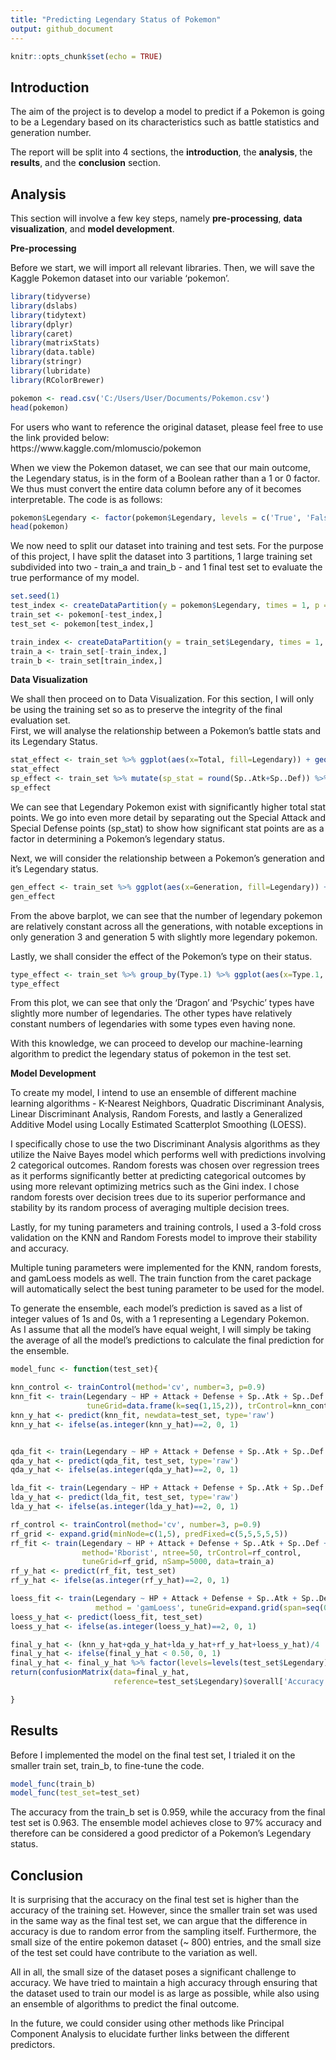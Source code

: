 ---
title: "Predicting Legendary Status of Pokemon"
output: github_document
---

```{r setup, include=FALSE}
knitr::opts_chunk$set(echo = TRUE)
```

## Introduction

The aim of the project is to develop a model to predict if a Pokemon is going to be a Legendary based on its characteristics such as battle statistics and generation number.  

The report will be split into 4 sections, the __introduction__, the __analysis__, the __results__, and the __conclusion__ section. 

## Analysis

This section will involve a few key steps, namely __pre-processing__, __data visualization__, and __model development__.  

__Pre-processing__

Before we start, we will import all relevant libraries. Then, we will save the Kaggle Pokemon dataset into our variable 'pokemon'.   

```{r eval=TRUE, echo=FALSE, message=FALSE, warning=FALSE, error=FALSE}
library(tidyverse)
library(dslabs)
library(tidytext)
library(dplyr)
library(caret)
library(matrixStats)
library(data.table)
library(stringr)
library(lubridate)
library(RColorBrewer)
```
```{r eval=TRUE, echo=TRUE, message=FALSE, warning=FALSE, error=FALSE}
pokemon <- read.csv('C:/Users/User/Documents/Pokemon.csv')
head(pokemon)
```
For users who want to reference the original dataset, please feel free to use the link provided below:  
https://www.kaggle.com/mlomuscio/pokemon  

When we view the Pokemon dataset, we can see that our main outcome, the Legendary status, is in the form of a Boolean rather than a 1 or 0 factor. We thus must convert the entire data column before any of it becomes interpretable. The code is as follows:  

```{r eval=TRUE, echo=TRUE, message=FALSE, warning=FALSE, error=FALSE, tidy=TRUE}
pokemon$Legendary <- factor(pokemon$Legendary, levels = c('True', 'False'), labels = c(1,0))
head(pokemon)
```

We now need to split our dataset into training and test sets. For the purpose of this project, I have split the dataset into 3 partitions, 1 large training set subdivided into two - train_a and train_b - and 1 final test set to evaluate the true performance of my model.  
```{r eval=TRUE, echo=TRUE, message=FALSE, warning=FALSE, error=FALSE, tidy=TRUE}
set.seed(1)
test_index <- createDataPartition(y = pokemon$Legendary, times = 1, p = 0.1, list = FALSE)
train_set <- pokemon[-test_index,]
test_set <- pokemon[test_index,]

train_index <- createDataPartition(y = train_set$Legendary, times = 1, p = 0.1, list = FALSE)
train_a <- train_set[-train_index,]
train_b <- train_set[train_index,]
```

__Data Visualization__ 

We shall then proceed on to Data Visualization. For this section, I will only be using the training set so as to preserve the integrity of the final evaluation set.  
First, we will analyse the relationship between a Pokemon's battle stats and its Legendary Status. 
```{r eval=TRUE, echo=TRUE, message=FALSE, warning=FALSE, error=FALSE, tidy=TRUE}

stat_effect <- train_set %>% ggplot(aes(x=Total, fill=Legendary)) + geom_histogram()
stat_effect
sp_effect <- train_set %>% mutate(sp_stat = round(Sp..Atk+Sp..Def)) %>% ggplot() + geom_density(aes(x=sp_stat, fill=Legendary, alpha=0.5))
sp_effect
```
We can see that Legendary Pokemon exist with significantly higher total stat points. We go into even more detail by separating out the Special Attack and Special Defense points (sp_stat) to show how significant stat points are as a factor in determining a Pokemon's legendary status.  

Next, we will consider the relationship between a Pokemon's generation and it's Legendary status.

```{r eval=TRUE, echo=TRUE, message=FALSE, warning=FALSE, error=FALSE, tidy=TRUE}
gen_effect <- train_set %>% ggplot(aes(x=Generation, fill=Legendary)) + geom_bar()
gen_effect
```
From the above barplot, we can see that the number of legendary pokemon are relatively constant across all the generations, with notable exceptions in only generation 3 and generation 5 with slightly more legendary pokemon.  

Lastly, we shall consider the effect of the Pokemon's type on their status.  
```{r eval=TRUE, echo=TRUE, message=FALSE, warning=FALSE, error=FALSE, tidy=TRUE}
type_effect <- train_set %>% group_by(Type.1) %>% ggplot(aes(x=Type.1, fill=Legendary)) + geom_bar() + theme(axis.text.x=element_text(angle=90))
type_effect
```
From this plot, we can see that only the 'Dragon' and 'Psychic' types have slightly more number of legendaries. The other types have relatively constant numbers of legendaries with some types even having none.  

With this knowledge, we can proceed to develop our machine-learning algorithm to predict the legendary status of pokemon in the test set.

__Model Development__

To create my model, I intend to use an ensemble of different machine learning algorithms - K-Nearest Neighbors, Quadratic Discriminant Analysis, Linear Discriminant Analysis, Random Forests, and lastly a Generalized Additive Model using Locally Estimated Scatterplot Smoothing (LOESS).  

I specifically chose to use the two Discriminant Analysis algorithms as they utilize the Naive Bayes model which performs well with predictions involving 2 categorical outcomes. Random forests was chosen over regression trees as it performs significantly better at predicting categorical outcomes by using more relevant optimizing metrics such as the Gini index. I chose random forests over decision trees due to its superior performance and stability by its random process of averaging multiple decision trees.  

Lastly, for my tuning parameters and training controls, I used a 3-fold cross validation on the KNN and Random Forests model to improve their stability and accuracy.  

Multiple tuning parameters were implemented for the KNN, random forests, and gamLoess models as well. The train function from the caret package will automatically select the best tuning parameter to be used for the model.  

To generate the ensemble, each model's prediction is saved as a list of integer values of 1s and 0s, with a 1 representing a Legendary Pokemon.  
As I assume that all the model's have equal weight, I will simply be taking the average of all the model's predictions to calculate the final prediction for the ensemble.  


```{r eval=TRUE, echo=TRUE, message=FALSE, warning=FALSE, error=FALSE, tidy=TRUE}

model_func <- function(test_set){

knn_control <- trainControl(method='cv', number=3, p=0.9)
knn_fit <- train(Legendary ~ HP + Attack + Defense + Sp..Atk + Sp..Def + Speed + Total + Generation, method='knn', 
                 tuneGrid=data.frame(k=seq(1,15,2)), trControl=knn_control, data=train_a)
knn_y_hat <- predict(knn_fit, newdata=test_set, type='raw') 
knn_y_hat <- ifelse(as.integer(knn_y_hat)==2, 0, 1)


qda_fit <- train(Legendary ~ HP + Attack + Defense + Sp..Atk + Sp..Def + Speed + Generation, method = 'qda',data=train_a)
qda_y_hat <- predict(qda_fit, test_set, type='raw')
qda_y_hat <- ifelse(as.integer(qda_y_hat)==2, 0, 1)

lda_fit <- train(Legendary ~ HP + Attack + Defense + Sp..Atk + Sp..Def + Speed + Generation, method = 'lda',data=train_a)
lda_y_hat <- predict(lda_fit, test_set, type='raw')
lda_y_hat <- ifelse(as.integer(lda_y_hat)==2, 0, 1)

rf_control <- trainControl(method='cv', number=3, p=0.9)
rf_grid <- expand.grid(minNode=c(1,5), predFixed=c(5,5,5,5,5))
rf_fit <- train(Legendary ~ HP + Attack + Defense + Sp..Atk + Sp..Def + Speed + Generation, 
                method='Rborist', ntree=50, trControl=rf_control, 
                tuneGrid=rf_grid, nSamp=5000, data=train_a)
rf_y_hat <- predict(rf_fit, test_set)
rf_y_hat <- ifelse(as.integer(rf_y_hat)==2, 0, 1)

loess_fit <- train(Legendary ~ HP + Attack + Defense + Sp..Atk + Sp..Def + Speed + Generation, 
                   method = 'gamLoess', tuneGrid=expand.grid(span=seq(0.2, 0.6, len=2), degree=1),data=train_a)
loess_y_hat <- predict(loess_fit, test_set)
loess_y_hat <- ifelse(as.integer(loess_y_hat)==2, 0, 1)

final_y_hat <- (knn_y_hat+qda_y_hat+lda_y_hat+rf_y_hat+loess_y_hat)/4
final_y_hat <- ifelse(final_y_hat < 0.50, 0, 1)
final_y_hat <- final_y_hat %>% factor(levels=levels(test_set$Legendary))
return(confusionMatrix(data=final_y_hat, 
                       reference=test_set$Legendary)$overall['Accuracy'])

}
```

## Results 

Before I implemented the model on the final test set, I trialed it on the smaller train set, train_b, to fine-tune the code. 
```{r eval=TRUE, echo=TRUE, message=FALSE, warning=FALSE, error=FALSE}
model_func(train_b)
model_func(test_set=test_set)
```

The accuracy from the train_b set is 0.959, while the accuracy from the final test set is 0.963. The ensemble model achieves close to 97% accuracy and therefore can be considered a good predictor of a Pokemon's Legendary status.

## Conclusion

It is surprising that the accuracy on the final test set is higher than the accuracy of the training set. However, since the smaller train set was used in the same way as the final test set, we can argue that the difference in accuracy is due to random error from the sampling itself. Furthermore, the small size of the entire pokemon dataset (~ 800) entries, and the small size of the test set could have contribute to the variation as well.

All in all, the small size of the dataset poses a significant challenge to accuracy. We have tried to maintain a high accuracy through ensuring that the dataset used to train our model is as large as possible, while also using an ensemble of algorithms to predict the final outcome.  

In the future, we could consider using other methods like Principal Component Analysis to elucidate further links between the different predictors. 





















